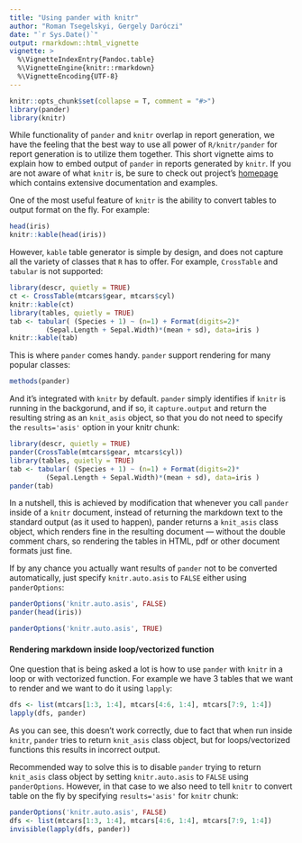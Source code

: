 ```yaml
---
title: "Using pander with knitr"
author: "Roman Tsegelskyi, Gergely Daróczi"
date: "`r Sys.Date()`"
output: rmarkdown::html_vignette
vignette: >
  %\VignetteIndexEntry{Pandoc.table}
  %\VignetteEngine{knitr::rmarkdown}
  %\VignetteEncoding{UTF-8}
---
```


```r
knitr::opts_chunk$set(collapse = T, comment = "#>")
library(pander)
library(knitr)
```

While functionality of `pander` and `knitr` overlap in report generation, we have the feeling that the best way to use all power of `R/knitr/pander` for report generation is to utilize them together. This short vignette aims to explain how to embed output of `pander` in reports generated by `knitr`. If you are not aware of what `knitr` is, be sure to check out project's [homepage](http://yihui.name/knitr/) which contains extensive documentation and examples.

One of the most useful feature of `knitr` is the ability to convert tables to output format on the fly. For example:

```r
head(iris)
knitr::kable(head(iris))
```

However, `kable` table generator is simple by design, and does not capture all the variety of classes that `R` has to offer. For example, `CrossTable` and `tabular` is not supported:

```r
library(descr, quietly = TRUE)
ct <- CrossTable(mtcars$gear, mtcars$cyl)
knitr::kable(ct)
library(tables, quietly = TRUE)
tab <- tabular( (Species + 1) ~ (n=1) + Format(digits=2)*
         (Sepal.Length + Sepal.Width)*(mean + sd), data=iris )
knitr::kable(tab)
```

This is where `pander` comes handy. `pander` support rendering for many popular classes:

```r
methods(pander)
```

And it's integrated with `knitr` by default. `pander` simply identifies if `knitr` is running in the backgorund, and if so, it `capture.output` and return the resulting string as an `knit_asis` object, so that you do not need to specify the `results='asis'` option in your knitr chunk:
```r
library(descr, quietly = TRUE)
pander(CrossTable(mtcars$gear, mtcars$cyl))
library(tables, quietly = TRUE)
tab <- tabular( (Species + 1) ~ (n=1) + Format(digits=2)*
         (Sepal.Length + Sepal.Width)*(mean + sd), data=iris )
pander(tab)
```

In a nutshell, this is achieved by modification that whenever you call `pander` inside of a `knitr` document, instead of returning the markdown text to the standard output (as it used to happen), pander returns a `knit_asis` class object, which renders fine in the resulting document — without the double comment chars, so rendering the tables in HTML, pdf or other document formats just fine.

If by any chance you actually want results of `pander` not to be converted automatically, just specify `knitr.auto.asis` to `FALSE` either using `panderOptions`:

```r
panderOptions('knitr.auto.asis', FALSE)
pander(head(iris))
```
```r
panderOptions('knitr.auto.asis', TRUE)
```

#### Rendering markdown inside loop/vectorized function

One question that is being asked a lot is how to use `pander` with `knitr` in a loop or with vectorized function. For example we have 3 tables that we want to render and we want to do it using `lapply`:

```r
dfs <- list(mtcars[1:3, 1:4], mtcars[4:6, 1:4], mtcars[7:9, 1:4])
lapply(dfs, pander)
```

As you can see, this doesn't work correctly, due to fact that when run inside `knitr`, `pander` tries to return `knit_asis` class object, but for loops/vectorized functions this results in incorrect output.

Recommended way to solve this is to disable `pander` trying to return `knit_asis` class object by setting `knitr.auto.asis` to `FALSE` using `panderOptions`. However, in that case to we also need to tell `knitr` to convert table on the fly by specifying `results='asis'` for `knitr` chunk:

```r
panderOptions('knitr.auto.asis', FALSE)
dfs <- list(mtcars[1:3, 1:4], mtcars[4:6, 1:4], mtcars[7:9, 1:4])
invisible(lapply(dfs, pander))
```